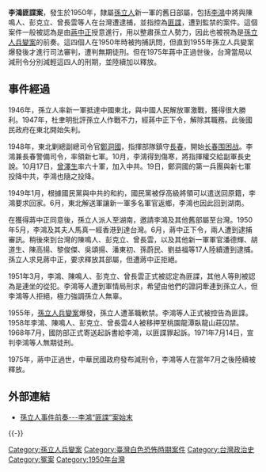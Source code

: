 '''李鴻匪諜案'''，發生於1950年，隸屬[[孫立人|孫立人]]新一軍的舊日部屬，包括[[李鴻_(民國)|李鴻]]中將與陳鳴人、彭克立、曾長雲等人在台灣遭逮捕，並指控為[[匪諜|匪諜]]，遭到監禁的案件。這個案件一般被認為是由[[蔣中正|蔣中正]]授意進行，用以整肅孫立人勢力，因此也被視為是[[孫立人兵變案|孫立人兵變案]]的前奏。這四個人在1950年時被拘捕訊問，但直到1955年孫立人兵變案爆發後才進行司法審判，遭判無期徒刑。但在1975年蔣中正過世後，台灣當局以減刑令分別減輕這四人的刑期，並陸續加以釋放。
==事件經過==
1946年，孫立人率新一軍抵達中國東北，與中國人民解放軍激戰，獲得很大勝利。1947年，杜聿明批評孫立人作戰不力，經蔣中正下令，解除其職務。此後國民政府在東北開始失利。

1948年，東北剿總副總司令官[[鄭洞國|鄭洞國]]，指揮部隊鎮守[[長春|長春]]，開始[[长春围困战|长春围困战]]。李鴻兼長春警備司令，率領新七軍。10月，李鴻得到傷寒，將指揮權交給副軍長史說。10月17日，[[曾澤生|曾澤生]]率六十軍，加入中共。19日，鄭洞國的第一兵團與新七軍投降中共，李鴻也隨之投降。

1949年1月，根據國民黨與中共的和約，國民黨被俘高級將領可以遣送回原籍，李鴻要求回家。6月，東北解送軍讓新一軍多名軍官返鄉，李鴻也因此回到湖南。

在獲得蔣中正同意後，孫立人派人至湖南，邀請李鴻及其他舊部屬至台灣。1950年5月，李鴻及其夫人馬真一經香港到達台灣。6月，蔣中正下令，兩人遭到逮捕審訊。稍後來到台灣的陳鳴人、彭克立、曾長雲，以及其他新一軍軍官潘德輝、胡道生、陳高揚、黎俊傑、吳頌揚、潘東初、孫蔚民、劉益福等17人陸續遭到逮捕。孫立人求見蔣中正，要求釋放其部屬，但遭蔣中正拒絕。

1951年3月，李鴻、陳鳴人、彭克立、曾長雲正式被認定為匪諜，其他人等則被認為是連坐的從犯。李鴻等人遭到軍情局刑求，希望由他們的證詞牽連到孫立人，但李鴻等人拒絕，極力強調孫立人無辜。

1955年，[[孫立人兵變案|孫立人兵變案]]爆發，孫立人遭革職軟禁。李鴻等人正式被控告為匪諜。1958年李鴻、陳鳴人、彭克立、曾長雲4人被移押至桃園龍潭臥龍山莊囚禁。1968年7月，國防部正式寄送起訴書給李鴻，以匪諜罪起訴。1971年7月14日，宣判李鴻等人無期徒刑。

1975年，蔣中正過世，中華民國政府發布減刑令，李鴻等人在當年7月之後陸續被釋放。

==外部連結==
*[http://news.backchina.com/viewnews-53929-big5.html 孫立人事件前奏---李鴻“匪諜”案始末]{{dead link|date=2018年3月 |bot=InternetArchiveBot |fix-attempted=yes }}

{{-}}
{{中華民國國軍爭議事件}}

[[Category:孫立人兵變案|Category:孫立人兵變案]]
[[Category:臺灣白色恐怖時期案件|Category:臺灣白色恐怖時期案件]]
[[Category:台灣政治史|Category:台灣政治史]]
[[Category:冤案|Category:冤案]]
[[Category:1950年台灣|Category:1950年台灣]]